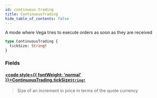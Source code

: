 ```yaml
---
id: continuous-trading
title: ContinuousTrading
hide_table_of_contents: false
---
```








A mode where Vega tries to execute orders as soon as they are received

```graphql
type ContinuousTrading {
  tickSize: String!
}
```


### Fields

#### [<code style={{ fontWeight: 'normal' }}>ContinuousTrading.<b>tickSize</b></code>](#)<Bullet />[`String!`](/mainnet/api/graphql/scalars/string) <Badge class="secondary" text="non-null"/> <Badge class="secondary" text="scalar"/>
> Size of an increment in price in terms of the quote currency
> 





